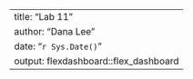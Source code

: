---
title: "Lab 11"
author: "Dana Lee"
date: "`r Sys.Date()`"
output: flexdashboard::flex_dashboard
---